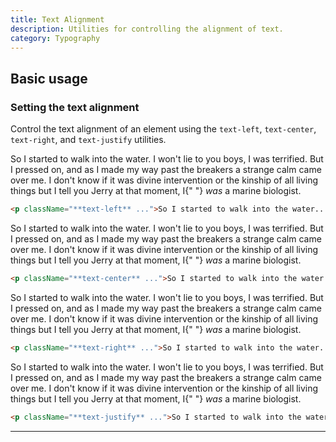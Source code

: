 ```yaml
---
title: Text Alignment
description: Utilities for controlling the alignment of text.
category: Typography
---
```



## Basic usage

### Setting the text alignment

Control the text alignment of an element using the `text-left`, `text-center`, `text-right`, and `text-justify` utilities.

<Example p="none">
  <div className="px-4 sm:px-0">
    <div className="mx-auto max-w-xl bg-white shadow-xl p-8 text-slate-700 text-sm leading-6 sm:text-base sm:leading-7 dark:bg-slate-800 dark:text-slate-400">
      <p className="text-left">
        So I started to walk into the water. I won't lie to you boys, I was
        terrified. But I pressed on, and as I made my way past the breakers a
        strange calm came over me. I don't know if it was divine intervention or
        the kinship of all living things but I tell you Jerry at that moment, I{" "}
        <em>was</em> a marine biologist.
      </p>
    </div>
  </div>
</Example>

```html
<p className="**text-left** ...">So I started to walk into the water...</p>
```

<Example p="none">
  <div className="px-4 sm:px-0">
    <div className="mx-auto max-w-xl bg-white shadow-xl p-8 text-slate-700 text-sm leading-6 sm:text-base sm:leading-7 dark:bg-slate-800 dark:text-slate-400">
      <p className="text-center">
        So I started to walk into the water. I won't lie to you boys, I was
        terrified. But I pressed on, and as I made my way past the breakers a
        strange calm came over me. I don't know if it was divine intervention or
        the kinship of all living things but I tell you Jerry at that moment, I{" "}
        <em>was</em> a marine biologist.
      </p>
    </div>
  </div>
</Example>

```html
<p className="**text-center** ...">So I started to walk into the water...</p>
```

<Example p="none">
  <div className="px-4 sm:px-0">
    <div className="mx-auto max-w-xl bg-white shadow-xl p-8 text-slate-700 text-sm leading-6 sm:text-base sm:leading-7 dark:bg-slate-800 dark:text-slate-400">
      <p className="text-right">
        So I started to walk into the water. I won't lie to you boys, I was
        terrified. But I pressed on, and as I made my way past the breakers a
        strange calm came over me. I don't know if it was divine intervention or
        the kinship of all living things but I tell you Jerry at that moment, I{" "}
        <em>was</em> a marine biologist.
      </p>
    </div>
  </div>
</Example>

```html
<p className="**text-right** ...">So I started to walk into the water...</p>
```

<Example p="none">
  <div className="px-4 sm:px-0">
    <div className="mx-auto max-w-xl bg-white shadow-xl p-8 text-slate-700 text-sm leading-6 sm:text-base sm:leading-7 dark:bg-slate-800 dark:text-slate-400">
      <p className="text-justify">
        So I started to walk into the water. I won't lie to you boys, I was
        terrified. But I pressed on, and as I made my way past the breakers a
        strange calm came over me. I don't know if it was divine intervention or
        the kinship of all living things but I tell you Jerry at that moment, I{" "}
        <em>was</em> a marine biologist.
      </p>
    </div>
  </div>
</Example>

```html
<p className="**text-justify** ...">So I started to walk into the water...</p>
```

---
